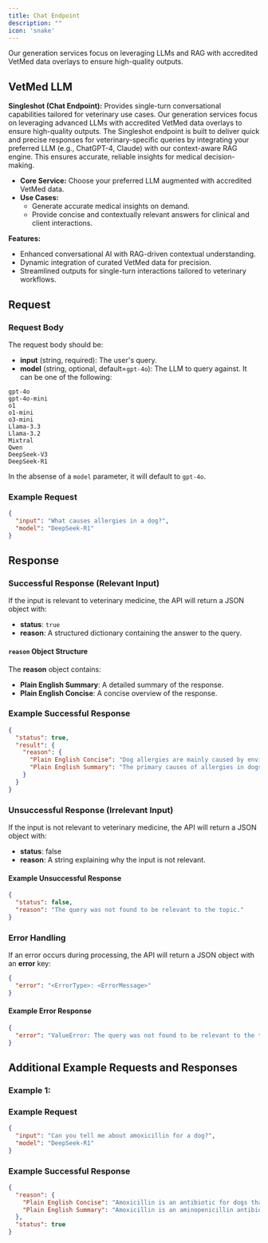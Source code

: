 ```yaml
---
title: Chat Endpoint
description: ""
icon: 'snake'
---
```



Our generation services focus on leveraging LLMs and RAG with accredited VetMed data overlays to ensure high-quality outputs.

## VetMed LLM

**Singleshot (Chat Endpoint):** Provides single-turn conversational capabilities tailored for veterinary use cases.
Our generation services focus on leveraging advanced LLMs with accredited VetMed data overlays to ensure high-quality outputs. The Singleshot endpoint is built to deliver quick and precise responses for veterinary-specific queries by integrating your preferred LLM (e.g., ChatGPT-4, Claude) with our context-aware RAG engine. This ensures accurate, reliable insights for medical decision-making.
- **Core Service:** Choose your preferred LLM augmented with accredited VetMed data.
- **Use Cases:**
  - Generate accurate medical insights on demand.
  - Provide concise and contextually relevant answers for clinical and client interactions.

**Features:**
- Enhanced conversational AI with RAG-driven contextual understanding.
- Dynamic integration of curated VetMed data for precision.
- Streamlined outputs for single-turn interactions tailored to veterinary workflows.

## Request

### Request Body
The request body should be:
- **input** (string, required): The user's query.
- **model** (string, optional, default=`gpt-4o`): The LLM to query against. It can be one of the following:
```
gpt-4o
gpt-4o-mini
o1
o1-mini
o3-mini
Llama-3.3
Llama-3.2
Mixtral
Qwen
DeepSeek-V3
DeepSeek-R1
```

In the absense of a `model` parameter, it will default to `gpt-4o`.

### Example Request
```json
{
  "input": "What causes allergies in a dog?",
  "model": "DeepSeek-R1"
}
```

## Response

### Successful Response (Relevant Input)
If the input is relevant to veterinary medicine, the API will return a JSON object with:
- **status**: `true`
- **reason**: A structured dictionary containing the answer to the query.

#### `reason` Object Structure
The **reason** object contains:
- **Plain English Summary**: A detailed summary of the response.
- **Plain English Concise**: A concise overview of the response.

### Example Successful Response
```json
{
  "status": true,
  "result": {
    "reason": {
      "Plain English Concise": "Dog allergies are mainly caused by environmental and food allergens, flea bites, and contact irritants. Genetic factors and immune responses play a role, with certain breeds being more susceptible. Symptoms include itching and inflammation, often leading to secondary infections. Diagnosis involves exclusion of other causes, and treatment includes allergen avoidance and managing infections.",
      "Plain English Summary": "The primary causes of allergies in dogs are immune-mediated hypersensitivity reactions triggered by environmental allergens, food allergens, flea bites, and contact allergens. Environmental allergens, such as pollens, dust mites, and mold spores, are linked to Canine Atopic Dermatitis (CAD), which is influenced by genetic factors and defective skin barriers. Food allergies, known as Cutaneous Adverse Food Reactions (CAFR), are commonly triggered by proteins like beef, dairy, and chicken, with potential cross-reactivity between similar proteins. Flea allergy dermatitis is a reaction to flea saliva, while contact allergens include topical medications and shampoos. Key pathophysiological factors include skin barrier dysfunction and immune dysregulation, leading to symptoms like itching and inflammation, often resulting in secondary infections. Certain breeds, such as West Highland White Terriers and German Shepherds, are predisposed to these allergies. Diagnosis involves ruling out other causes, and treatment focuses on avoiding allergens, immunotherapy, and managing infections."
    }
  }
}
```

### Unsuccessful Response (Irrelevant Input)
If the input is not relevant to veterinary medicine, the API will return a JSON object with:
- **status**: false
- **reason**: A string explaining why the input is not relevant.

#### Example Unsuccessful Response
```json
{
  "status": false,
  "reason": "The query was not found to be relevant to the topic."
}
```

### Error Handling
If an error occurs during processing, the API will return a JSON object with an **error** key:
```json
{
  "error": "<ErrorType>: <ErrorMessage>"
}
```

#### Example Error Response
```json
{
  "error": "ValueError: The query was not found to be relevant to the topic."
}
```

## Additional Example Requests and Responses

### Example 1:

### Example Request
```json
{
  "input": "Can you tell me about amoxicillin for a dog?",
  "model": "DeepSeek-R1"
}
```

### Example Successful Response
```json
{
  "reason": {
    "Plain English Concise": "Amoxicillin is an antibiotic for dogs that treats bacterial infections by inhibiting cell wall synthesis. It works against certain bacteria but not resistant strains. It is well-absorbed orally, often given with food, and available in tablets and suspension. It can cause mild gastrointestinal upset and may be combined with clavulanic acid to overcome resistance. Monitoring includes checking for infection improvement and side effects. Follow vet instructions to prevent resistance.",
    "Plain English Summary": "Amoxicillin is an aminopenicillin antibiotic used in dogs to treat bacterial infections by inhibiting cell wall synthesis. It is effective against certain gram-negative aerobes like E. coli, some gram-positive bacteria, and many anaerobic bacteria, but not against methicillin-resistant staphylococci or other resistant strains like Pseudomonas aeruginosa. It has good oral bioavailability in dogs and is often given with food to reduce gastrointestinal distress. Available in various tablet strengths and as a powder for oral suspension, amoxicillin is generally well-tolerated, though it can cause gastrointestinal upset. Resistance can occur due to beta-lactamase-producing bacteria, so it is sometimes combined with clavulanic acid. Monitoring includes checking for clinical improvement and watching for adverse effects. It is important to use amoxicillin judiciously to prevent resistance and follow the veterinarian's instructions for dosing and treatment duration."
  },
  "status": true
}
```
